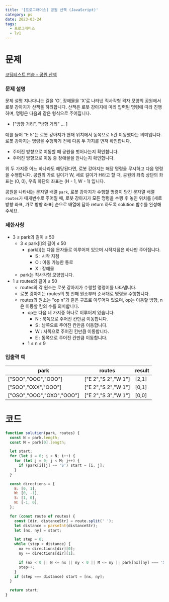 ```yaml
---
title: '[프로그래머스] 공원 산책 (JavaScript)'
category: ps
date: 2023-03-24
tags:
  - 프로그래머스
  - lv1
---
```


# 문제

[코딩테스트 연습 - 공원 산책](https://school.programmers.co.kr/learn/courses/30/lessons/172928)

### 문제 설명

문제 설명
지나다니는 길을 'O', 장애물을 'X'로 나타낸 직사각형 격자 모양의 공원에서 로봇 강아지가 산책을 하려합니다. 산책은 로봇 강아지에 미리 입력된 명령에 따라 진행하며, 명령은 다음과 같은 형식으로 주어집니다.

- ["방향 거리", "방향 거리" … ]

예를 들어 "E 5"는 로봇 강아지가 현재 위치에서 동쪽으로 5칸 이동했다는 의미입니다. 로봇 강아지는 명령을 수행하기 전에 다음 두 가지를 먼저 확인합니다.

- 주어진 방향으로 이동할 때 공원을 벗어나는지 확인합니다.
- 주어진 방향으로 이동 중 장애물을 만나는지 확인합니다.

위 두 가지중 어느 하나라도 해당된다면, 로봇 강아지는 해당 명령을 무시하고 다음 명령을 수행합니다.
공원의 가로 길이가 W, 세로 길이가 H라고 할 때, 공원의 좌측 상단의 좌표는 (0, 0), 우측 하단의 좌표는 (H - 1, W - 1) 입니다.

공원을 나타내는 문자열 배열 `park`, 로봇 강아지가 수행할 명령이 담긴 문자열 배열 `routes`가 매개변수로 주어질 때, 로봇 강아지가 모든 명령을 수행 후 놓인 위치를 [세로 방향 좌표, 가로 방향 좌표] 순으로 배열에 담아 return 하도록 solution 함수를 완성해주세요.

### 제한사항

- 3 ≤ park의 길이 ≤ 50
  - 3 ≤ park[i]의 길이 ≤ 50
    - park[i]는 다음 문자들로 이루어져 있으며 시작지점은 하나만 주어집니다.
      - S : 시작 지점
      - O : 이동 가능한 통로
      - X : 장애물
  - park는 직사각형 모양입니다.
- 1 ≤ routes의 길이 ≤ 50
  - routes의 각 원소는 로봇 강아지가 수행할 명령어를 나타냅니다.
  - 로봇 강아지는 routes의 첫 번째 원소부터 순서대로 명령을 수행합니다.
  - routes의 원소는 "op n"과 같은 구조로 이루어져 있으며, op는 이동할 방향, n은 이동할 칸의 수를 의미합니다.
    - op는 다음 네 가지중 하나로 이루어져 있습니다.
      - N : 북쪽으로 주어진 칸만큼 이동합니다.
      - S : 남쪽으로 주어진 칸만큼 이동합니다.
      - W : 서쪽으로 주어진 칸만큼 이동합니다.
      - E : 동쪽으로 주어진 칸만큼 이동합니다.
    - 1 ≤ n ≤ 9

### 입출력 예

| park                      | routes              | result |
| ------------------------- | ------------------- | ------ |
| ["SOO","OOO","OOO"]       | ["E 2","S 2","W 1"] | [2,1]  |
| ["SOO","OXX","OOO"]       | ["E 2","S 2","W 1"] | [0,1]  |
| ["OSO","OOO","OXO","OOO"] | ["E 2","S 3","W 1"] | [0,0]  |

# 코드

```jsx
function solution(park, routes) {
  const N = park.length;
  const M = park[0].length;

  let start;
  for (let i = 0; i < N; i++) {
    for (let j = 0; j < M; j++) {
      if (park[i][j] == 'S') start = [i, j];
    }
  }

  const directions = {
    E: [0, 1],
    W: [0, -1],
    S: [1, 0],
    N: [-1, 0],
  };

  for (const route of routes) {
    const [dir, distanceStr] = route.split(' ');
    let distance = parseInt(distanceStr);
    let [nx, ny] = start;

    let step = 0;
    while (step < distance) {
      nx += directions[dir][0];
      ny += directions[dir][1];

      if (nx < 0 || N <= nx || ny < 0 || M <= ny || park[nx][ny] === 'X') break;
      step++;
    }
    if (step === distance) start = [nx, ny];
  }

  return start;
}
```
